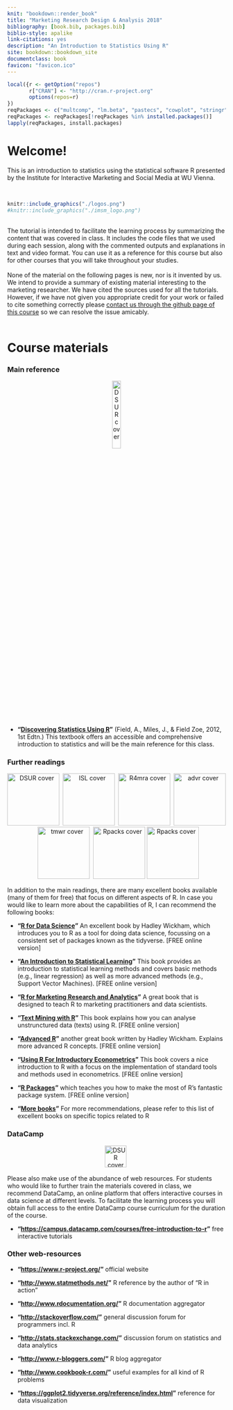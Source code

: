 ```yaml
---
knit: "bookdown::render_book"
title: "Marketing Research Design & Analysis 2018"
bibliography: [book.bib, packages.bib]
biblio-style: apalike
link-citations: yes
description: "An Introduction to Statistics Using R"
site: bookdown::bookdown_site
documentclass: book
favicon: "favicon.ico"
---
```


```r
local({r <- getOption("repos")
       r["CRAN"] <- "http://cran.r-project.org" 
       options(repos=r)
})
reqPackages <- c("multcomp", "lm.beta", "pastecs", "cowplot", "stringr", "gtrendsR", "gridExtra", "car", "jsonlite", "PMCMR", "plotly", "Ecdat", "knitr", "dplyr", "kableExtra","lsr", "reshape2", "haven", "readxl", "Hmisc", "pwr", "ggplot2", "grid", "psych", "lubridate", "ggExtra", "mfx", "ggthemes", "logistf", "bookdown", "ggmap", "devtools", "latex2exp", "rvest", "plyr", "GPArotation","tidyverse")
reqPackages <- reqPackages[!reqPackages %in% installed.packages()]
lapply(reqPackages, install.packages)
```

# Welcome! {-}

This is an introduction to statistics using the statistical software R presented by the Institute for Interactive Marketing and Social Media at WU Vienna.<br>

<br>
```r
knitr::include_graphics("./logos.png")
#knitr::include_graphics("./imsm_logo.png")
```
<br>
The tutorial is intended to facilitate the learning process by summarizing the content that was covered in class. It includes the code files that we used during each session, along with the commented outputs and explanations in text and video format. You can use it as a reference for this course but also for other courses that you will take throughout your studies.  
<br>
None of the material on the following pages is new, nor is it invented by us. We intend to provide a summary of existing material interesting to the marketing researcher. We have cited the sources used for all the tutorials. However, if we have not given you appropriate credit for your work or failed to cite something correctly please [contact us through the github page of this course](https://github.com/IMSMWU/MRDA2019/issues) so we can resolve the issue amicably. 
<br>
<br>

# Course materials {-}

### Main reference {-}

<p style="text-align:center;"><img src="https://github.com/IMSMWU/Teaching/raw/master/MRDA2017/Graphics/dsur.jpg" alt="DSUR cover" width="20%" align="middle"/></p>

* __"[Discovering Statistics Using R](https://www.amazon.de/Discovering-Statistics-Using-Andy-Field/dp/1446200469)"__ (Field, A., Miles, J., & Field Zoe, 2012, 1st Edtn.) This textbook offers an accessible and comprehensive introduction to statistics and will be the main reference for this class. 
  
### Further readings {-}

<p style="text-align:center;">
<img src="https://github.com/IMSMWU/Teaching/raw/master/MRDA2017/Graphics/R4ds.png" alt="DSUR cover" height="120"  />&nbsp;
<img src="https://github.com/IMSMWU/Teaching/raw/master/MRDA2017/Graphics/ISL_cover.jpg" alt="ISL cover" height="120"  />&nbsp;
<img src="https://github.com/IMSMWU/Teaching/raw/master/MRDA2017/Graphics/r4mra.jpg" alt="R4mra cover" height="120"  />&nbsp;
<img src="https://github.com/IMSMWU/Teaching/raw/master/MRDA2017/Graphics/advr.jpg" alt="advr cover" height="120"  />&nbsp;
<img src="https://github.com/IMSMWU/Teaching/raw/master/MRDA2017/Graphics/tmwr.png" alt="tmwr cover" height="120"  />&nbsp;
<img src="https://github.com/IMSMWU/Teaching/raw/master/MRDA2017/Graphics/r_packs.png" alt="Rpacks cover" height="120"/>
<img src="https://github.com/IMSMWU/Teaching/raw/master/MRDA2017/Graphics/URfIE.png" alt="Rpacks cover" height="120"/>
</p>

In addition to the main readings, there are many excellent books available (many of them for free) that focus on different aspects of R. In case you would like to learn more about the capabilities of R, I can recommend the following books:

* __"[R for Data Science](http://r4ds.had.co.nz/)"__ An excellent book by Hadley Wickham, which introduces you to R as a tool for doing data science, focussing on a consistent set of packages known as the tidyverse. [FREE online version]

* __"[An Introduction to Statistical Learning](http://www-bcf.usc.edu/~gareth/ISL/)"__ This book provides an introduction to statistical learning methods and covers basic methods (e.g., linear regression) as well as more advanced methods (e.g., Support Vector Machines). [FREE online version]

* __"[R for Marketing Research and Analytics](http://r-marketing.r-forge.r-project.org/)"__ A great book that is designed to teach R to marketing practitioners and data scientists.

* __"[Text Mining with R](http://tidytextmining.com/)"__ This book explains how you can analyse unstrunctured data (texts) using R. [FREE online version]

* __"[Advanced R](http://adv-r.had.co.nz/)"__ another great book written by Hadley Wickham. Explains more advanced R concepts. [FREE online version]

* __"[Using R For Introductory Econometrics](http://www.urfie.net/read/mobile/index.html#p=1)"__ This book covers a nice introduction to R with a focus on the implementation of standard tools and methods used in econometrics. [FREE online version]

* __"[R Packages](http://r-pkgs.had.co.nz/)"__ which teaches you how to make the most of R's fantastic package system. [FREE online version]

* __"[More books](http://ucanalytics.com/blogs/learn-r-12-books-and-online-resources/)"__ For more recommendations, please refer to this list of excellent books on specific topics related to R

### DataCamp {-}

<p style="text-align:center;">
<img src="https://github.com/IMSMWU/Teaching/raw/master/MRDA2017/Graphics/DataCamp50h1.png" alt="DSUR cover" height="50"  />&nbsp;
</p>

Please also make use of the abundance of web resources. For students who would like to further train the materials covered in class, we recommend DataCamp, an online platform that offers interactive courses in data science at different levels. To facilitate the learning process you will obtain full access to the entire DataCamp course curriculum for the duration of the course. 

* __"[https://campus.datacamp.com/courses/free-introduction-to-r](https://campus.datacamp.com/courses/free-introduction-to-r)"__ free interactive tutorials


### Other web-resources {-}

* __"[https://www.r-project.org/](https://www.r-project.org/)"__ official website
  
* __"[http://www.statmethods.net/](http://www.statmethods.net/)"__ R reference by the author of “R in action”

* __"[http://www.rdocumentation.org/](http://adv-r.had.co.nz/)"__ R documentation aggregator

* __"[http://stackoverflow.com/](http://stackoverflow.com/)"__ general discussion forum for programmers incl. R
  
* __"[http://stats.stackexchange.com/](http://stats.stackexchange.com/)"__ discussion forum on statistics and data analytics

* __"[http://www.r-bloggers.com/](http://www.r-bloggers.com/)"__ R blog aggregator

* __"[http://www.cookbook-r.com/](http://www.cookbook-r.com/)"__ useful examples for all kind of R problems

* __"[https://ggplot2.tidyverse.org/reference/index.html](https://ggplot2.tidyverse.org/reference/index.html)"__ reference for data visualization
